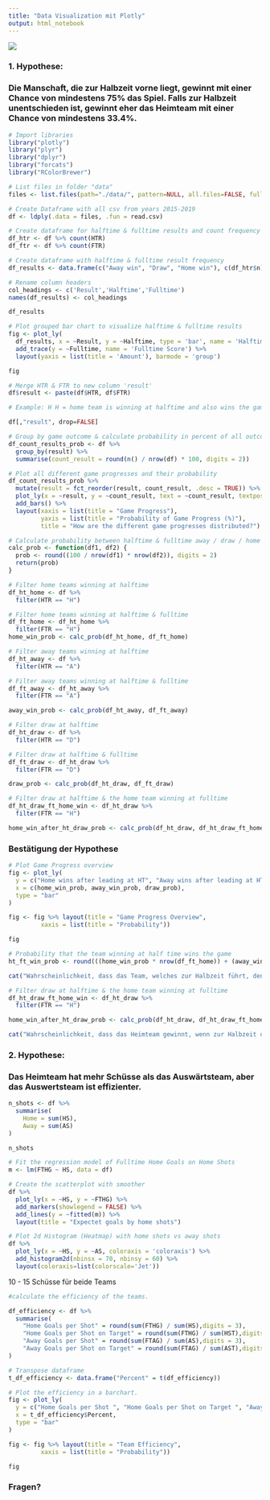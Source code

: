 ```yaml
---
title: "Data Visualization mit Plotly"
output: html_notebook
---
```


![](https://citisportsonline.com/wp-content/uploads/2020/09/47-479025_premier-league-logo-hd.jpg)

### 1. Hypothese:

### Die Manschaft, die zur Halbzeit vorne liegt, gewinnt mit einer Chance von mindestens 75% das Spiel. Falls zur Halbzeit unentschieden ist, gewinnt eher das Heimteam mit einer Chance von mindestens 33.4%.


```r
# Import libraries
library("plotly")
library("plyr")
library("dplyr")
library("forcats")
library("RColorBrewer")
```

```r
# List files in folder "data"
files <- list.files(path="./data/", pattern=NULL, all.files=FALSE, full.names=TRUE)

# Create Dataframe with all csv from years 2015-2019
df <- ldply(.data = files, .fun = read.csv)
```

```r
# Create dataframe for halftime & fulltime results and count frequency 
df_htr <- df %>% count(HTR)
df_ftr <- df %>% count(FTR)

```


```r
# Create dataframe with halftime & fulltime result frequency
df_results <- data.frame(c("Away win", "Draw", "Home win"), c(df_htr$n), c(df_ftr$n))

# Rename column headers
col_headings <- c('Result','Halftime','Fulltime')
names(df_results) <- col_headings

df_results
```

```r
# Plot grouped bar chart to visualize halftime & fulltime results
fig <- plot_ly(
  df_results, x = ~Result, y = ~Halftime, type = 'bar', name = 'Halftime Score', width = 600, height = 500) %>% 
  add_trace(y = ~Fulltime, name = 'Fulltime Score') %>%
  layout(yaxis = list(title = 'Amount'), barmode = 'group')

fig
```
```r
# Merge HTR & FTR to new column 'result'
df$result <- paste(df$HTR, df$FTR)

# Example: H H = home team is winning at halftime and also wins the game at fulltime

df[,"result", drop=FALSE]
```

```r
# Group by game outcome & calculate probability in percent of all outcomes
df_count_results_prob <- df %>% 
  group_by(result) %>% 
  summarise(count_result = round(n() / nrow(df) * 100, digits = 2))

# Plot all different game progresses and their probability
df_count_results_prob %>%
  mutate(result = fct_reorder(result, count_result, .desc = TRUE)) %>%
  plot_ly(x = ~result, y = ~count_result, text = ~count_result, textposition = 'auto', width = 800, height = 500) %>%
  add_bars() %>%
  layout(xaxis = list(title = "Game Progress"),
         yaxis = list(title = "Probability of Game Progress (%)"),
         title = "How are the different game progresses distributed?")
```

```r
# Calculate probability between halftime & fulltime away / draw / home results
calc_prob <- function(df1, df2) {
  prob <- round((100 / nrow(df1) * nrow(df2)), digits = 2)
  return(prob)
}
```

```r
# Filter home teams winning at halftime
df_ht_home <- df %>% 
  filter(HTR == "H")

# Filter home teams winning at halftime & fulltime
df_ft_home <- df_ht_home %>% 
  filter(FTR == "H")
home_win_prob <- calc_prob(df_ht_home, df_ft_home)
```
```r
# Filter away teams winning at halftime
df_ht_away <- df %>% 
  filter(HTR == "A")

# Filter away teams winning at halftime & fulltime
df_ft_away <- df_ht_away %>% 
  filter(FTR == "A")

away_win_prob <- calc_prob(df_ht_away, df_ft_away)

```

```r
# Filter draw at halftime
df_ht_draw <- df %>% 
  filter(HTR == "D")

# Filter draw at halftime & fulltime
df_ft_draw <- df_ht_draw %>% 
  filter(FTR == "D")

draw_prob <- calc_prob(df_ht_draw, df_ft_draw)

```

```r
# Filter draw at halftime & the home team winning at fulltime
df_ht_draw_ft_home_win <- df_ht_draw %>%
  filter(FTR == "H")

home_win_after_ht_draw_prob <- calc_prob(df_ht_draw, df_ht_draw_ft_home_win)

```
### Bestätigung der Hypothese

```r
# Plot Game Progress overview
fig <- plot_ly(
  y = c("Home wins after leading at HT", "Away wins after leading at HT", "Draw at FT & HT"), 
  x = c(home_win_prob, away_win_prob, draw_prob),
  type = "bar"
)

fig <- fig %>% layout(title = "Game Progress Overview",
         xaxis = list(title = "Probability"))

fig
```

```r
# Probability that the team winning at half time wins the game
ht_ft_win_prob <- round(((home_win_prob * nrow(df_ft_home)) + (away_win_prob * nrow(df_ft_away))) / (nrow(df_ft_home) + nrow(df_ft_away)), digits = 2)

cat("Wahrscheinlichkeit, dass das Team, welches zur Halbzeit führt, den Match gewinnt: ", ht_ft_win_prob, "%")
```

```r
# Filter draw at halftime & the home team winning at fulltime
df_ht_draw_ft_home_win <- df_ht_draw %>%
  filter(FTR == "H")

home_win_after_ht_draw_prob <- calc_prob(df_ht_draw, df_ht_draw_ft_home_win)

cat("Wahrscheinlichkeit, dass das Heimteam gewinnt, wenn zur Halbzeit unentschieden war: ", home_win_after_ht_draw_prob, "%")
```
### 2. Hypothese:
### Das Heimteam hat mehr Schüsse als das Auswärtsteam, aber das Auswertsteam ist effizienter.


```r
n_shots <- df %>% 
  summarise(
    Home = sum(HS),
    Away = sum(AS)
)

n_shots
```


```r
# Fit the regression model of Fulltime Home Goals on Home Shots
m <- lm(FTHG ~ HS, data = df)

# Create the scatterplot with smoother
df %>%
  plot_ly(x = ~HS, y = ~FTHG) %>%
  add_markers(showlegend = FALSE) %>%
  add_lines(y = ~fitted(m)) %>%
  layout(title = "Expectet goals by home shots")
```

```r
# Plot 2d Histogram (Heatmap) with home shots vs away shots
df %>%
  plot_ly(x = ~HS, y = ~AS, coloraxis = 'coloraxis') %>%
  add_histogram2d(nbinsx = 70, nbinsy = 60) %>%
  layout(coloraxis=list(colorscale='Jet'))
```
10 - 15 Schüsse für beide Teams
```r
#calculate the efficiency of the teams.

df_efficiency <- df %>%
  summarise(
    "Home Goals per Shot" = round(sum(FTHG) / sum(HS),digits = 3),
    "Home Goals per Shot on Target" = round(sum(FTHG) / sum(HST),digits = 3),
    "Away Goals per Shot" = round(sum(FTAG) / sum(AS),digits = 3),
    "Away Goals per Shot on Target" = round(sum(FTAG) / sum(AST),digits = 3)
)
```

```r
# Transpose dataframe
t_df_efficiency <- data.frame("Percent" = t(df_efficiency))
```

```r
# Plot the efficiency in a barchart.
fig <- plot_ly(
  y = c("Home Goals per Shot ", "Home Goals per Shot on Target ", "Away Goals per Shot ", "Away Goals per Shot on Target "),
  x = t_df_efficiency$Percent,
  type = "bar"
)

fig <- fig %>% layout(title = "Team Efficiency",
         xaxis = list(title = "Probability"))

fig
```
### Fragen?

